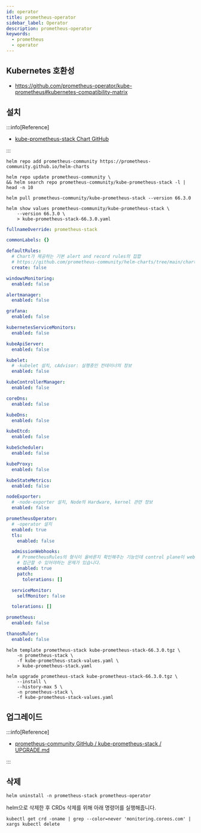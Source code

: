 ```yaml
---
id: operator
title: prometheus-operator
sidebar_label: Operator
description: prometheus-operator
keywords:
  - prometheus
  - operator
---
```


## Kubernetes 호환성

- https://github.com/prometheus-operator/kube-prometheus#kubernetes-compatibility-matrix

## 설치

:::info[Reference]

- [kube-prometheus-stack Chart GitHub](https://github.com/prometheus-community/helm-charts/tree/main/charts/kube-prometheus-stack)

:::

```shell
helm repo add prometheus-community https://prometheus-community.github.io/helm-charts
```

```shell
helm repo update prometheus-community \
&& helm search repo prometheus-community/kube-prometheus-stack -l | head -n 10
```

```shell
helm pull prometheus-community/kube-prometheus-stack --version 66.3.0
```

```shell
helm show values prometheus-community/kube-prometheus-stack \
    --version 66.3.0 \
    > kube-prometheus-stack-66.3.0.yaml
```

```yaml title="kube-prometheus-stack-values.yaml"
fullnameOverride: prometheus-stack

commonLabels: {}

defaultRules:
  # Chart가 제공하는 기본 alert and record rules의 집합
  # https://github.com/prometheus-community/helm-charts/tree/main/charts/kube-prometheus-stack/templates/prometheus/rules-1.14
  create: false

windowsMonitoring:
  enabled: false

alertmanager:
  enabled: false

grafana:
  enabled: false

kubernetesServiceMonitors:
  enabled: false

kubeApiServer:
  enabled: false

kubelet:
  # -kubelet 설치, cAdvisor: 실행중인 컨테이너의 정보
  enabled: false

kubeControllerManager:
  enabled: false

coreDns:
  enabled: false

kubeDns:
  enabled: false

kubeEtcd:
  enabled: false

kubeScheduler:
  enabled: false

kubeProxy:
  enabled: false

kubeStateMetrics:
  enabled: false

nodeExporter:
  # -node-exporter 설치, Node의 Hardware, kernel 관련 정보
  enabled: false

prometheusOperator:
  # -operator 설치
  enabled: true
  tls:
    enabled: false

  admissionWebhooks:
    # PrometheusRules의 형식이 올바른지 확인해주는 기능인데 control plane이 webhook 서비스에
    # 접근할 수 있어야하는 문제가 있습니다.
    enabled: true
    patch:
      tolerations: []

  serviceMonitor:
    selfMonitor: false

  tolerations: []

prometheus:
  enabled: false

thanosRuler:
  enabled: false
```

```shell
helm template prometheus-stack kube-prometheus-stack-66.3.0.tgz \
    -n prometheus-stack \
    -f kube-prometheus-stack-values.yaml \
    > kube-prometheus-stack.yaml
```

```shell
helm upgrade prometheus-stack kube-prometheus-stack-66.3.0.tgz \
    --install \
    --history-max 5 \
    -n prometheus-stack \
    -f kube-prometheus-stack-values.yaml
```

## 업그레이드

:::info[Reference]

- [prometheus-community GitHub / kube-prometheus-stack / UPGRADE.md](https://github.com/prometheus-community/helm-charts/blob/main/charts/kube-prometheus-stack/UPGRADE.md)

:::

## 삭제

```shell
helm uninstall -n prometheus-stack prometheus-operator
```

helm으로 삭제한 후 CRDs 삭제를 위해 아래 명령어를 실행해줍니다.

```shell
kubectl get crd -oname | grep --color=never 'monitoring.coreos.com' | xargs kubectl delete
```
